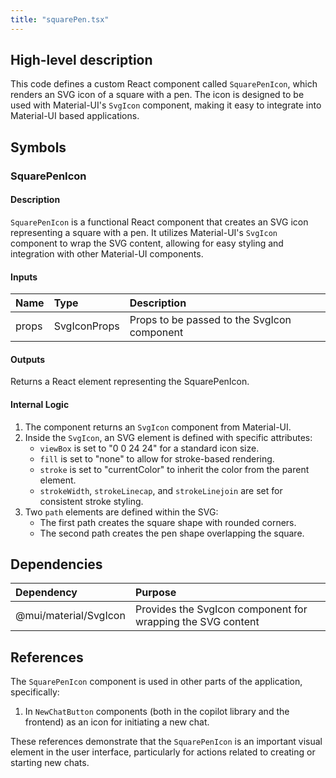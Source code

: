 ```yaml
---
title: "squarePen.tsx"
---
```


## High-level description
This code defines a custom React component called `SquarePenIcon`, which renders an SVG icon of a square with a pen. The icon is designed to be used with Material-UI's `SvgIcon` component, making it easy to integrate into Material-UI based applications.

## Symbols

### SquarePenIcon
#### Description
`SquarePenIcon` is a functional React component that creates an SVG icon representing a square with a pen. It utilizes Material-UI's `SvgIcon` component to wrap the SVG content, allowing for easy styling and integration with other Material-UI components.

#### Inputs
| Name | Type | Description |
|:-----|:-----|:------------|
| props | SvgIconProps | Props to be passed to the SvgIcon component |

#### Outputs
Returns a React element representing the SquarePenIcon.

#### Internal Logic
1. The component returns an `SvgIcon` component from Material-UI.
2. Inside the `SvgIcon`, an SVG element is defined with specific attributes:
   - `viewBox` is set to "0 0 24 24" for a standard icon size.
   - `fill` is set to "none" to allow for stroke-based rendering.
   - `stroke` is set to "currentColor" to inherit the color from the parent element.
   - `strokeWidth`, `strokeLinecap`, and `strokeLinejoin` are set for consistent stroke styling.
3. Two `path` elements are defined within the SVG:
   - The first path creates the square shape with rounded corners.
   - The second path creates the pen shape overlapping the square.

## Dependencies
| Dependency | Purpose |
|:-----------|:--------|
| @mui/material/SvgIcon | Provides the SvgIcon component for wrapping the SVG content |

## References
The `SquarePenIcon` component is used in other parts of the application, specifically:
1. In `NewChatButton` components (both in the copilot library and the frontend) as an icon for initiating a new chat.

These references demonstrate that the `SquarePenIcon` is an important visual element in the user interface, particularly for actions related to creating or starting new chats.